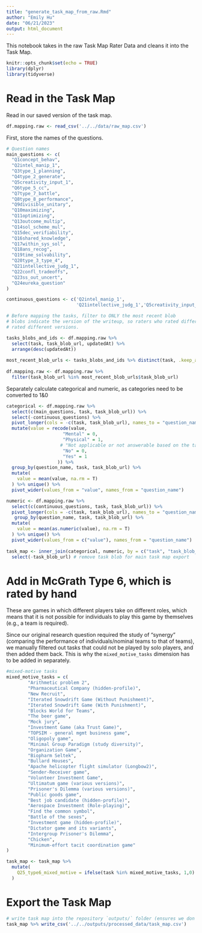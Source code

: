 ```yaml
---
title: "generate_task_map_from_raw.Rmd"
author: "Emily Hu"
date: "06/21/2023"
output: html_document
---
```


This notebook takes in the raw Task Map Rater Data and cleans it into the Task Map.

```r
knitr::opts_chunk$set(echo = TRUE)
library(dplyr)
library(tidyverse)
```

# Read in the Task Map
Read in our saved version of the task map.
```r
df.mapping.raw <- read_csv('../../data/raw_map.csv')
```

First, store the names of the questions.
```r
# Question names
main_questions <- c(
  "Q1concept_behav",
  "Q2intel_manip_1",
  "Q3type_1_planning",
  "Q4type_2_generate",
  "Q5creativity_input_1",
  "Q6type_5_cc",
  "Q7type_7_battle",
  "Q8type_8_performance",
  "Q9divisible_unitary",
  "Q10maximizing",
  "Q11optimizing",
  "Q13outcome_multip",
  "Q14sol_scheme_mul",
  "Q15dec_verifiability",
  "Q16shared_knowledge",
  "Q17within_sys_sol",
  "Q18ans_recog",
  "Q19time_solvability",
  "Q20type_3_type_4",
  "Q21intellective_judg_1",
  "Q22confl_tradeoffs",
  "Q23ss_out_uncert",
  "Q24eureka_question"
)

continuous_questions <- c('Q2intel_manip_1',
                          'Q21intellective_judg_1','Q5creativity_input_1') 
```

```r
# Before mapping the tasks, filter to ONLY the most recent blob
# blobs indicate the version of the writeup, so raters who rated different 'blobs'
# rated different versions.

tasks_blobs_and_ids <- df.mapping.raw %>%
  select(task, task_blob_url, updatedAt) %>%
  arrange(desc(updatedAt))
  
most_recent_blob_urls <- tasks_blobs_and_ids %>% distinct(task, .keep_all = T)
  
df.mapping.raw <- df.mapping.raw %>%
  filter(task_blob_url %in% most_recent_blob_urls$task_blob_url)
```

Separately calculate categorical and numeric, as categories need to be converted to 1&0
```r
categorical <- df.mapping.raw %>%
  select(c(main_questions, task, task_blob_url)) %>%
  select(-continuous_questions) %>%
  pivot_longer(cols = -c(task, task_blob_url), names_to = "question_name") %>%
  mutate(value = recode(value, 
                     "Mental" = 0,
                     "Physical" = 1,
                    # "Not applicable or not answerable based on the task description (Please Elaborate Below.)" = 3,
                     "No" = 0,
                     "Yes" = 1
                   )) %>%
  group_by(question_name, task, task_blob_url) %>%
  mutate(
    value = mean(value, na.rm = T)
  ) %>% unique() %>%
  pivot_wider(values_from = "value", names_from = "question_name")

numeric <- df.mapping.raw %>%
  select(c(continuous_questions, task, task_blob_url)) %>%
  pivot_longer(cols = -c(task, task_blob_url), names_to = "question_name") %>%
   group_by(question_name, task, task_blob_url) %>%
  mutate(
    value = mean(as.numeric(value), na.rm = T)
  ) %>% unique() %>%
  pivot_wider(values_from = c("value"), names_from = "question_name")
  
task_map <- inner_join(categorical, numeric, by = c("task", "task_blob_url")) %>% ungroup() %>%
  select(-task_blob_url) # remove task blob for main task map export
```

# Add in McGrath Type 6, which is rated by hand
These are games in which different players take on different roles, which means that it is not possible for individuals to play this game by themselves (e.g., a team is required).

Since our original research question required the study of "synergy" (comparing the performance of individuals/nominal teams to that of teams), we manually filtered out tasks that could not be played by solo players, and then added them back. This is why the `mixed_motive_tasks` dimension has to be added in separately.
```r
#mixed-motive tasks
mixed_motive_tasks = c(
        "Arithmetic problem 2",
        "Pharmaceutical Company (hidden-profile)",
        "New Recruit",
        "Iterated Snowdrift Game (Without Punishment)",
        "Iterated Snowdrift Game (With Punishment)",
        "Blocks World for Teams",
        "The beer game",
        "Mock jury",
        "Investment Game (aka Trust Game)",
        "TOPSIM - general mgmt business game",
        "Oligopoly game",
        "Minimal Group Paradigm (study diversity)",
        "Organization Game",
        "Biopharm Seltek",
        "Bullard Houses",
        "Apache helicopter flight simulator (Longbow2)",
        "Sender-Receiver game",
        "Volunteer Investment Game",
        "Ultimatum game (various versions)",
        "Prisoner's Dilemma (various versions)",
        "Public goods game",
        "Best job candidate (hidden-profile)",
        "Aerospace Investment (Role-playing)",
        "Find the common symbol",
        "Battle of the sexes",
        "Investment game (hidden-profile)",
        "Dictator game and its variants",
        "Intergroup Prisoner's Dilemma",
        "Chicken",
        "Minimum-effort tacit coordination game"
)

task_map <- task_map %>%
  mutate(
    Q25_type6_mixed_motive = ifelse(task %in% mixed_motive_tasks, 1,0)    
  )
```

# Export the Task Map
```r
# write task map into the repository `outputs/` folder (ensures we don't modify `data/`)
task_map %>% write_csv('../../outputs/processed_data/task_map.csv')
```